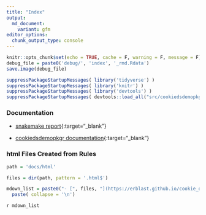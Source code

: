 ```yaml
---
title: "Index"
output: 
  md_document:
    variant: gfm
editor_options:
  chunk_output_type: console
---
```

<!-- 
The content rendered from this file is used for the jekyll github page.
-->

```r
knitr::opts_chunk$set(echo = TRUE, cache = F, warning = F, message = F)
debug_file = paste0('debug/', 'index', '_rmd.Rdata')
save.image(debug_file)
```


```r
suppressPackageStartupMessages( library('tidyverse') )
suppressPackageStartupMessages( library('knitr') )
suppressPackageStartupMessages( library('devtools') )
suppressPackageStartupMessages( devtools::load_all("src/cookiedsdemopkgr") )
```

### Documentation
- [snakemake report](https://erblast.github.io/cookie_ds_demo//snakemake_report/index.html){:target="_blank"}

- [cookiedsdemopkgr documentation](https://erblast.github.io/cookie_ds_demo//cookiedsdemopkgr/index.html){:target="_blank"}

### html Files Created from Rules

```r

path = 'docs/html'

files = dir(path, pattern = '.html$')
```

```r
mdown_list = paste0("- [", files, "](https://erblast.github.io/cookie_ds_demo//html/", files, '){:target="_blank"}' ) %>%
  paste( collapse = '\n')
```

`r mdown_list`

